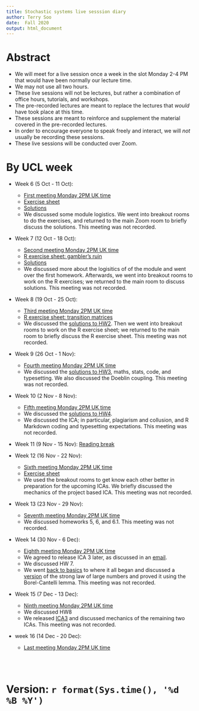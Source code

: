 ```yaml
---
title: Stochastic systems live sesssion diary
author: Terry Soo
date:  Fall 2020
output: html_document
---
```


#  Abstract

* We will meet for a live session once a week in the slot Monday 2-4 PM that would have been normally our lecture time.   
* We may not use all two hours.    
* These live sessions will not be lectures, but rather a combination of office hours, tutorials, and workshops.   
* The pre-recorded lectures are meant to replace the lectures that *would* have took place at this time.   
*  These sessions are meant to reinforce and supplement the material covered in the pre-recorded lectures. 
* In order to encourage everyone to speak freely and interact, we will *not* usually be recording these sessions.
* These live sessions will be conducted over Zoom. 




# By UCL week


* Week 6 (5 Oct - 11 Oct): 

    + [First meeting Monday 2PM UK time](https://ucl.zoom.us/j/5904204711)
    + [Exercise sheet](https://tsoo-math.github.io/ucl/class1.html)
    +  [Solutions](https://tsoo-math.github.io/ucl/class1sol.html)
    +  We discussed some module logistics.  We went into breakout rooms to do the exercises, and returned to the main Zoom room to briefly discuss the solutions.  This meeting was not recorded.   
* Week 7 (12 Oct - 18 Oct):
    +  [Second meeting Monday 2PM UK time](https://ucl.zoom.us/j/5904204711)
    +  [R exercise sheet: gambler's ruin](https://tsoo-math.github.io/ucl/gambler.html)
    +  [Solutions](https://tsoo-math.github.io/ucl/gambler-sol.html)
    +  We discussed more about the logisitics of of the module and went over the first homework.  Afterwards, we went into breakout rooms to work on the R exercises; we returned to the main room to discuss solutions.  This meeting was not recorded.
* Week 8 (19 Oct - 25 Oct):
    +  [Third meeting Monday 2PM UK time](https://ucl.zoom.us/j/5904204711)
    +  [R exercise sheet: transition matrices](https://tsoo-math.github.io/ucl/class3.html)
    +  We discussed the [solutions to HW2](https://tsoo-math.github.io/ucl/QHW2-sol.html).  Then we went into breakout rooms to work on the R exercise sheet; we returned to the main room to briefly discuss the  R exercise sheet.  This meeting was not recorded.
* Week 9 (26 Oct - 1 Nov):
    +  [Fourth meeting Monday 2PM UK time](https://ucl.zoom.us/j/5904204711)
    +  We discussed the [solutions to HW3](https://tsoo-math.github.io/ucl/QHW3-sol.html), maths, stats, code, and typesetting.  We also discussed the Doeblin coupling.  This meeting was not recorded.
* Week 10 (2 Nov - 8 Nov):   
    +  [Fifth meeting Monday 2PM UK time](https://ucl.zoom.us/j/5904204711)
    +  We discussed the [solutions to HW4](https://tsoo-math.github.io/ucl/QHW4-sol.html).   
    +  We discussed the ICA; in particular,  plagiarism and collusion, and R Markdown coding and typesetting expectations.    This meeting was not recorded.
    
* Week 11 (9 Nov - 15 Nov):  [Reading break](https://www.youtube.com/watch?v=kI6MWZrl8v8)


* Week 12 (16 Nov - 22 Nov): 
    +  [Sixth meeting Monday 2PM UK time](https://ucl.zoom.us/j/5904204711)
    +  [Exercise sheet](https://tsoo-math.github.io/ucl/class6.html)
    +  We used the breakout rooms to get know each other better in preparation for the upcoming ICAs.  We briefly discussed the mechanics of the project based ICA.  This meeting was not recorded.   

* Week 13 (23 Nov - 29 Nov):
    +  [Seventh meeting Monday 2PM UK time](https://ucl.zoom.us/j/5904204711)
    +   We discussed homeworks 5, 6, and 6.1.  This meeting was not recorded.

* Week 14 (30 Nov - 6 Dec): 
    +  [Eighth meeting Monday 2PM UK time](https://ucl.zoom.us/j/5904204711)
    +  We agreed to release ICA 3 later, as discussed in an [email](https://moodle.ucl.ac.uk/blocks/quickmail/message.php?id=74063).  
    +  We discussed HW 7.
    +  We went [back to basics](https://youtu.be/0Tj8wDy2cfQ) to where it all began and discussed  a [version](https://tsoo-math.github.io/ucl/borel.html) of the strong law of large numbers and proved it using the Borel-Cantelli lemma.  This meeting was not recorded.

* Week 15 (7 Dec - 13 Dec):
    +  [Ninth meeting Monday 2PM UK time](https://ucl.zoom.us/j/5904204711)
    +   We discussed HW8
    +   We released [ICA3](https://tsoo-math.github.io/ucl/ica3-stat9-release.html) and discussed mechanics of the remaining two ICAs.  This meeting was not recorded.


* week 16 (14 Dec - 20 Dec):
    +  [Last meeting Monday 2PM UK time](https://ucl.zoom.us/j/5904204711)

<br>
<br>

# Version: `r format(Sys.time(), '%d %B %Y')`

<br>
<br>
<br>
